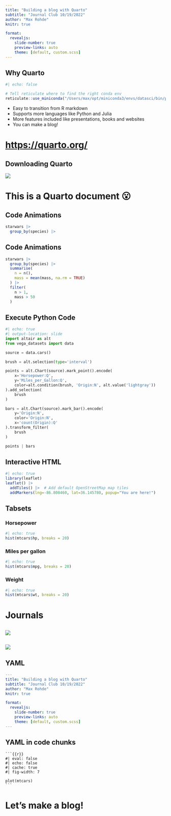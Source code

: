 ```yaml
---
title: "Building a blog with Quarto"
subtitle: "Journal Club 10/19/2022"
author: "Max Rohde"
knitr: true

format:
  revealjs:
    slide-number: true
    preview-links: auto
    theme: [default, custom.scss]
---
```


## Why Quarto

```r
#| echo: false

# Tell reticulate where to find the right conda env
reticulate::use_miniconda("/Users/max/opt/miniconda3/envs/datasci/bin/python")
```

- Easy to transition from R markdown
- Supports more languages like Python and Julia
- More features included like presentations, books and websites
- You can make a blog!

# <https://quarto.org/>

## Downloading Quarto

![](3.png)

# This is a Quarto document 😮

## Code Animations {auto-animate="true"}

``` r
starwars |>
  group_by(species) |>
```

## Code Animations {auto-animate="true"}

``` r
starwars |>
  group_by(species) |>
  summarise(
    n = n(),
    mass = mean(mass, na.rm = TRUE)
  ) |>
  filter(
    n > 1,
    mass > 50
  )
```

## Execute Python Code

```python
#| echo: true
#| output-location: slide
import altair as alt
from vega_datasets import data

source = data.cars()

brush = alt.selection(type='interval')

points = alt.Chart(source).mark_point().encode(
    x='Horsepower:Q',
    y='Miles_per_Gallon:Q',
    color=alt.condition(brush, 'Origin:N', alt.value('lightgray'))
).add_selection(
    brush
)

bars = alt.Chart(source).mark_bar().encode(
    y='Origin:N',
    color='Origin:N',
    x='count(Origin):Q'
).transform_filter(
    brush
)

points | bars
```

## Interactive HTML

```r
#| echo: true
library(leaflet)
leaflet() |>
  addTiles() |>  # Add default OpenStreetMap map tiles
  addMarkers(lng=-86.808460, lat=36.145780, popup="You are here!")
```

## Tabsets

::: {.panel-tabset}

### Horsepower

```r
#| echo: true
hist(mtcars$hp, breaks = 20)
```


### Miles per gallon

```r
#| echo: true
hist(mtcars$mpg, breaks = 20)
```

### Weight

```r
#| echo: true
hist(mtcars$wt, breaks = 20)
```

:::

# Journals

## {}

![](1.png)

## {}

![](2.png)

## YAML

````yaml
---
title: "Building a blog with Quarto"
subtitle: "Journal Club 10/19/2022"
author: "Max Rohde"
knitr: true

format:
  revealjs:
    slide-number: true
    preview-links: auto
    theme: [default, custom.scss]
---
````

## YAML in code chunks

````
```{{r}}
#| eval: false
#| echo: false
#| cache: true
#| fig-width: 7

plot(mtcars)
```
````

# Let's make a blog!


